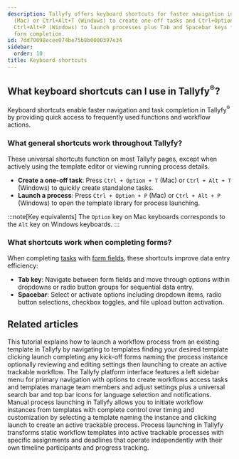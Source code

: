 ```yaml
---
description: Tallyfy offers keyboard shortcuts for faster navigation including Ctrl+Option+T
  (Mac) or Ctrl+Alt+T (Windows) to create one-off tasks and Ctrl+Option+P (Mac) or
  Ctrl+Alt+P (Windows) to launch processes plus Tab and Spacebar keys for efficient
  form completion.
id: 7dd70098ecee074be75b8b0000397e34
sidebar:
  order: 10
title: Keyboard shortcuts
---
```


## What keyboard shortcuts can I use in Tallyfy<sup>®</sup>?

Keyboard shortcuts enable faster navigation and task completion in Tallyfy<sup>®</sup> by providing quick access to frequently used functions and workflow actions.

### What general shortcuts work throughout Tallyfy?

These universal shortcuts function on most Tallyfy pages, except when actively using the template editor or viewing running process details.

- **Create a one-off task**: Press `Ctrl + Option + T` (Mac) or `Ctrl + Alt + T` (Windows) to quickly create standalone tasks.
- **Launch a process**: Press `Ctrl + Option + P` (Mac) or `Ctrl + Alt + P` (Windows) to open the template library for process launching.

:::note[Key equivalents]
The `Option` key on Mac keyboards corresponds to the `Alt` key on Windows keyboards.
:::

### What shortcuts work when completing forms?

When completing [tasks](/products/pro/tracking-and-tasks/tasks/) with [form fields](/products/pro/tracking-and-tasks/tasks/what-are-form-fields-in-tallyfy/), these shortcuts improve data entry efficiency:

- **Tab key**: Navigate between form fields and move through options within dropdowns or radio button groups for sequential data entry.
- **Spacebar**: Select or activate options including dropdown items, radio button selections, checkbox toggles, and file upload button activation.


## Related articles
<CardGrid>
<LinkTitleCard header="<b>Tutorials > Launch a process</b>" href="/products/pro/tutorials/your-first-process/" > This tutorial explains how to launch a workflow process from an existing template in Tallyfy by navigating to templates finding your desired template clicking launch completing any kick-off forms naming the process instance optionally reviewing and editing settings then launching to create an active trackable workflow. </LinkTitleCard>
<LinkTitleCard header="<b>Tutorials > Navigate Tallyfy</b>" href="/products/pro/tutorials/navigate-tallyfy/" > The Tallyfy platform interface features a left sidebar menu for primary navigation with options to create workflows access tasks and templates manage team members and adjust settings plus a universal search bar and top bar icons for language selection and notifications. </LinkTitleCard>
<LinkTitleCard header="<b>Launching > Launch manually</b>" href="/products/pro/launching/how-can-i-launch-a-process-in-tallyfy/" > Manual process launching in Tallyfy allows you to initiate workflow instances from templates with complete control over timing and customization by selecting a template naming the instance and clicking launch to create an active trackable process. </LinkTitleCard>
<LinkTitleCard header="<b>Pro > Launching</b>" href="/products/pro/launching/" > Process launching in Tallyfy transforms static workflow templates into active trackable processes with specific assignments and deadlines that operate independently with their own timeline participants and progress tracking. </LinkTitleCard>
</CardGrid>